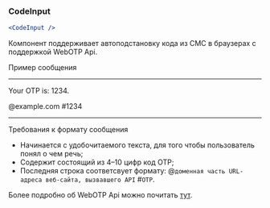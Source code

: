 ### CodeInput

```jsx live
<CodeInput />
```

Компонент поддерживает автоподстановку кода из СМС в браузерах с поддержкой WebOTP Api.

Пример сообщения
___
Your OTP is: 1234.

@example.com #1234
___
Требования к формату сообщения
- Начинается с удобочитаемого текста, для того чтобы пользователь понял о чем речь;
- Содержит состоящий из 4–10 цифр код OTP;
- Последняя строка соответсвует формату: @`доменная часть URL-адреса веб-сайта, вызвавшего API` #`OTP`.

Более подробно об WebOTP Api можно почитать [тут](https://web.dev/i18n/ru/web-otp/).
